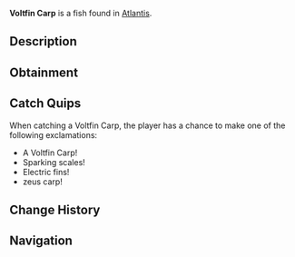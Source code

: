 {{FishInfobox
|image          = Voltfin Carp.png
|rarity         = Common
|sea            = First Sea
|location       = [[Atlantis]]
|sublocation    = 
|sources        = Fishing Rod
|radar_location = 
|xp             = 100
|weather        = Rain
|time           = 
|season         = 
|bait           = Worm
|base_weight    = 25
|base_value     = 180
|weight_range   = 15
|base_chance    = 65
|base_resil     = 65
}}
'''Voltfin Carp''' is a {{Rarity|Common}} fish found in [[Atlantis]].

== Description ==
{{Description|These large carp have fins that spark with electrical energy. They gather in groups during storms to create spectacular light shows.|Bestiary Entry}}

== Obtainment ==
{{Description|Common in Zeus Pool, especially before storms.|Bestiary Hint}}
{{Fish Availability|
Atlantis/Zeus's Rod Room
|top_rods      = 
Flimsy Rod\310408.71\266175;
Trident Rod\228176.14\123268.24;
Leviathan's Fang Rod\223987.18\177270.04;
Free Spirit Rod\222430.1\122907.66;
No-Life Rod\222047.58\174456.79;
Resourceful Rod\184072.32\136170.71;
Champions Rod\194087.91\134670.81;
Seraphic Rod\190736.96\172878.54;
Fast Rod\179262.02\170316.13;
Kraken Rod\169518.02\146022.49;
Verdant Shear Rod\195728.42\147346.47;
Challenger's Rod\194124.96\158332.1;
Blazebringer Rod\193547.62\138992.66;
Depthseeker Rod\193406.6\136033.59;
Zeus Rod\192117.46\147262.08;
Avalanche Rod\190416.06\133073.99;
Volcanic Rod\187560.6\120465.51;
Rod Of The Depths\184498.25\143323.32;
Rod Of The Forgotten Fang\184231.37\157830.12;
Rod Of The Exalted One\173855.69\137963.69;
Astralhook Rod\171171.69\74905.56;
Ethereal Prism Rod\171049.35\113044.16;
Steady Rod\88164.13\71666.78
|recommended   = Trident Rod
}}

== Catch Quips ==
When catching a Voltfin Carp, the player has a chance to make one of the following exclamations:
* A Voltfin Carp!
* Sparking scales!
* Electric fins!
* zeus carp!

== Change History ==
{{Change History|{{subst:Current Version}}}}

== Navigation ==
{{Fish Navbox|Atlantis}}